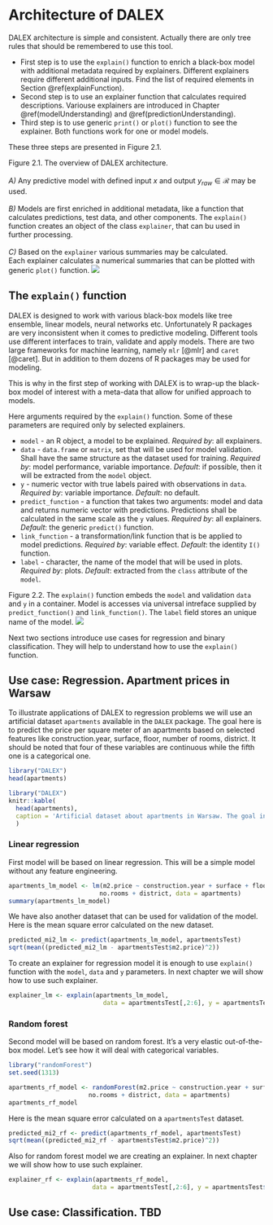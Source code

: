 # Architecture of DALEX {#architecture}

DALEX architecture is simple and consistent. Actually there are only tree rules that should be remembered to use this tool.

* First step is to use the `explain()` function to enrich a black-box model with additional metadata required by explainers. Different explainers require different additional inputs. Find the list of required elements in Section \@ref(explainFunction).
* Second step is to use an explainer function that calculates required descriptions. Variouse explainers are introduced in Chapter \@ref(modelUnderstanding) and \@ref(predictionUnderstanding).
* Third step is to use generic `print()` or `plot()` function to see the explainer. Both functions work for one or model models.


These three steps are presented in Figure 2.1.

<p><span class="marginnote">Figure 2.1. The overview of DALEX architecture. <br/><br/>
*A)* Any predictive model with defined input $x$ and output $y_{raw} \in \mathcal R$ may be used. <br/><br/>
*B)* Models are first enriched in additional metadata, like a function that calculates predictions, test data, and other components. The `explain()` function creates an object of the class `explainer`, that can bu used in further processing.<br/><br/> 
*C)* Based on the `explainer` various summaries may be calculated. <br/>
Each explainer calculates a numerical summaries that can be plotted with generic `plot()` function.
</span>
<img src="images/architecture.png"/></p>




## The `explain()` function {#explainFunction}


DALEX is designed to work with various black-box models like tree ensemble, linear models, neural networks etc. Unfortunately R packages are very inconsistent when it comes to predictive modeling. Different tools use different interfaces to train, validate and apply models. There are two large frameworks for machine learning, namely `mlr` [@mlr] and `caret` [@caret]. But in addition to them dozens of R packages may be used for modeling. 

This is why in the first step of working with DALEX is to wrap-up the black-box model of interest with a meta-data that allow for unified approach to models.

Here arguments required by the `explain()` function. Some of these parameters are required only by selected explainers.

* `model` - an R object, a model to be explained. *Required by*: all explainers.
* `data` - `data.frame` or `matrix`, set that will be used for model validation. Shall have the same structure as the dataset used for training. *Required by*: model performance, variable importance. *Default*: if possible, then it will be extracted from the `model` object.
* `y`	- numeric vector with true labels paired with observations in `data`. *Required by*: variable importance.  *Default*: no default.
* `predict_function` - a function that takes two arguments: model and data and returns numeric vector with predictions. Predictions shall be calculated in the same scale as the `y` values. *Required by*:  all explainers. *Default*: the generic `predict()` function.
* `link_function`	- a transformation/link function that is be applied to  model predictions. *Required by*: variable effect. *Default*: the identity `I()` function.
* `label`	- character, the name of the model that will be used in plots. *Required by*: plots. *Default*: extracted from the `class` attribute of the `model`.

<p><span class="marginnote">Figure 2.2. The `explain()` function embeds the `model` and validation `data` and `y` in a container. Model is accesses via universal intreface supplied by `predict_function()` and `link_function()`. The `label` field stores an unique name of the model.
</span>
<img src="images/explain_scheme.png"/></p>


Next two sections introduce use cases for regression and binary classification. They will help to understand how to use the `explain()` function.

## Use case: Regression. Apartment prices in Warsaw

To illustrate applications of DALEX to regression problems we will use an artificial dataset `apartments` available in the `DALEX` package. The goal here is to predict the price per square meter of an apartments based on selected features like construction.year, surface, floor, number of rooms, district. It should be noted that four of these variables are continuous while the fifth one is a categorical one.

```r
library("DALEX")
head(apartments)
```

```r
library("DALEX")
knitr::kable(
  head(apartments),
  caption = 'Artificial dataset about apartments in Warsaw. The goal in this study is to predict the average prise per square meter.'
  )
```

### Linear regression

First model will be based on linear regression. This will be a simple model without any feature engineering.

```r
apartments_lm_model <- lm(m2.price ~ construction.year + surface + floor + 
                         no.rooms + district, data = apartments)
summary(apartments_lm_model)
```

We have also another dataset that can be used for validation of the model. Here is the mean square error calculated on the new dataset.

```r
predicted_mi2_lm <- predict(apartments_lm_model, apartmentsTest)
sqrt(mean((predicted_mi2_lm - apartmentsTest$m2.price)^2))
```

To create an explainer for regression model it is enough to use `explain()` function with the `model`, `data` and `y` parameters. In next chapter we will show how to use such explainer.

```r
explainer_lm <- explain(apartments_lm_model, 
                          data = apartmentsTest[,2:6], y = apartmentsTest$m2.price)
```


### Random forest

Second model will be based on random forest. It's a very elastic out-of-the-box model. Let's see how it will deal with categorical variables.

```r
library("randomForest")
set.seed(1313)

apartments_rf_model <- randomForest(m2.price ~ construction.year + surface + floor + 
                      no.rooms + district, data = apartments)
apartments_rf_model
```

Here is the mean square error calculated on a `apartmentsTest` dataset.

```r
predicted_mi2_rf <- predict(apartments_rf_model, apartmentsTest)
sqrt(mean((predicted_mi2_rf - apartmentsTest$m2.price)^2))
```

Also for random forest model we are creating an explainer. In next chapter we will show how to use such explainer.

```r
explainer_rf <- explain(apartments_rf_model, 
                       data = apartmentsTest[,2:6], y = apartmentsTest$m2.price)
```


## Use case: Classification. TBD
